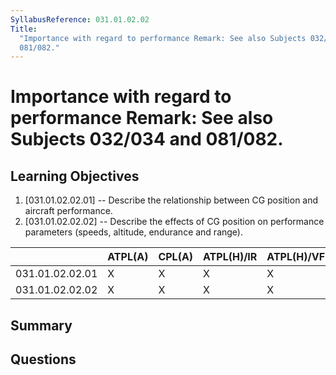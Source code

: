```yaml
---
SyllabusReference: 031.01.02.02
Title:
  "Importance with regard to performance Remark: See also Subjects 032/034 and
  081/082."
---
```


# Importance with regard to performance Remark: See also Subjects 032/034 and 081/082.

## Learning Objectives

1. [031.01.02.02.01] -- Describe the relationship between CG position and
   aircraft performance.
2. [031.01.02.02.02] -- Describe the effects of CG position on performance
   parameters (speeds, altitude, endurance and range).

|                 | ATPL(A) | CPL(A) | ATPL(H)/IR | ATPL(H)/VFR | CPL(H) | IR  | CBIR(A) |
| --------------- | ------- | ------ | ---------- | ----------- | ------ | --- | ------- |
| 031.01.02.02.01 | X       | X      | X          | X           | X      |     |         |
| 031.01.02.02.02 | X       | X      | X          | X           | X      |     |         |

## Summary

## Questions
